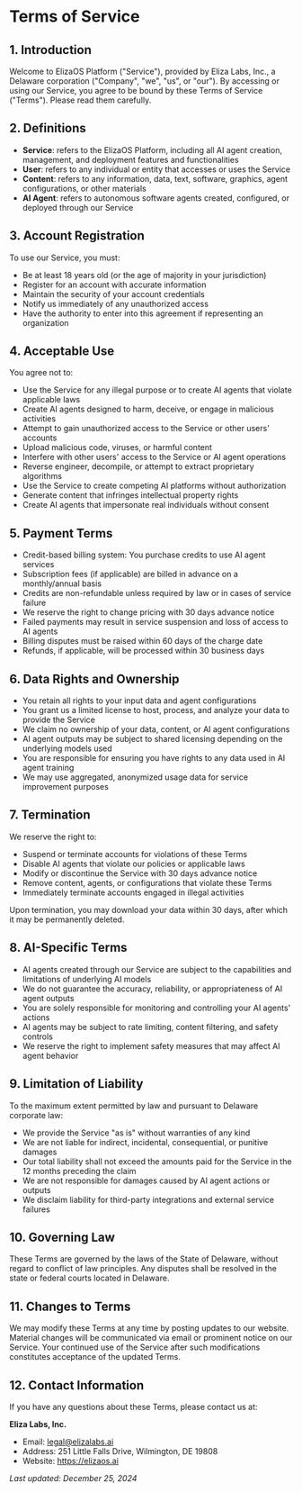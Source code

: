 # Terms of Service

## 1. Introduction

Welcome to ElizaOS Platform ("Service"), provided by Eliza Labs, Inc., a Delaware corporation ("Company", "we", "us", or "our"). By accessing or using our Service, you agree to be bound by these Terms of Service ("Terms"). Please read them carefully.

## 2. Definitions

- **Service**: refers to the ElizaOS Platform, including all AI agent creation, management, and deployment features and functionalities
- **User**: refers to any individual or entity that accesses or uses the Service
- **Content**: refers to any information, data, text, software, graphics, agent configurations, or other materials
- **AI Agent**: refers to autonomous software agents created, configured, or deployed through our Service

## 3. Account Registration

To use our Service, you must:

- Be at least 18 years old (or the age of majority in your jurisdiction)
- Register for an account with accurate information
- Maintain the security of your account credentials
- Notify us immediately of any unauthorized access
- Have the authority to enter into this agreement if representing an organization

## 4. Acceptable Use

You agree not to:

- Use the Service for any illegal purpose or to create AI agents that violate applicable laws
- Create AI agents designed to harm, deceive, or engage in malicious activities
- Attempt to gain unauthorized access to the Service or other users' accounts
- Upload malicious code, viruses, or harmful content
- Interfere with other users' access to the Service or AI agent operations
- Reverse engineer, decompile, or attempt to extract proprietary algorithms
- Use the Service to create competing AI platforms without authorization
- Generate content that infringes intellectual property rights
- Create AI agents that impersonate real individuals without consent

## 5. Payment Terms

- Credit-based billing system: You purchase credits to use AI agent services
- Subscription fees (if applicable) are billed in advance on a monthly/annual basis
- Credits are non-refundable unless required by law or in cases of service failure
- We reserve the right to change pricing with 30 days advance notice
- Failed payments may result in service suspension and loss of access to AI agents
- Billing disputes must be raised within 60 days of the charge date
- Refunds, if applicable, will be processed within 30 business days

## 6. Data Rights and Ownership

- You retain all rights to your input data and agent configurations
- You grant us a limited license to host, process, and analyze your data to provide the Service
- We claim no ownership of your data, content, or AI agent configurations
- AI agent outputs may be subject to shared licensing depending on the underlying models used
- You are responsible for ensuring you have rights to any data used in AI agent training
- We may use aggregated, anonymized usage data for service improvement purposes

## 7. Termination

We reserve the right to:

- Suspend or terminate accounts for violations of these Terms
- Disable AI agents that violate our policies or applicable laws
- Modify or discontinue the Service with 30 days advance notice
- Remove content, agents, or configurations that violate these Terms
- Immediately terminate accounts engaged in illegal activities

Upon termination, you may download your data within 30 days, after which it may be permanently deleted.

## 8. AI-Specific Terms

- AI agents created through our Service are subject to the capabilities and limitations of underlying AI models
- We do not guarantee the accuracy, reliability, or appropriateness of AI agent outputs
- You are solely responsible for monitoring and controlling your AI agents' actions
- AI agents may be subject to rate limiting, content filtering, and safety controls
- We reserve the right to implement safety measures that may affect AI agent behavior

## 9. Limitation of Liability

To the maximum extent permitted by law and pursuant to Delaware corporate law:

- We provide the Service "as is" without warranties of any kind
- We are not liable for indirect, incidental, consequential, or punitive damages
- Our total liability shall not exceed the amounts paid for the Service in the 12 months preceding the claim
- We are not responsible for damages caused by AI agent actions or outputs
- We disclaim liability for third-party integrations and external service failures

## 10. Governing Law

These Terms are governed by the laws of the State of Delaware, without regard to conflict of law principles. Any disputes shall be resolved in the state or federal courts located in Delaware.

## 11. Changes to Terms

We may modify these Terms at any time by posting updates to our website. Material changes will be communicated via email or prominent notice on our Service. Your continued use of the Service after such modifications constitutes acceptance of the updated Terms.

## 12. Contact Information

If you have any questions about these Terms, please contact us at:

**Eliza Labs, Inc.**

- Email: legal@elizalabs.ai
- Address: 251 Little Falls Drive, Wilmington, DE 19808
- Website: https://elizaos.ai

_Last updated: December 25, 2024_
